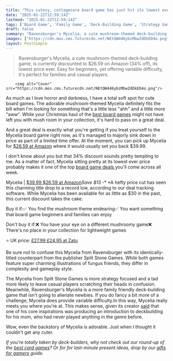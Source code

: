 ```yaml
---
title: "This cutesy, cottagecore board game has just hit its lowest ever price"
date: "2025-01-22T12:59:14Z"
lastmod: "2025-01-22T12:59:14Z"
tags: ['Board Game', 'Family Game', 'Deck-Building Game', 'Strategy Game', 'Ravensburger', 'Amazon']
draft: false
summary: "Ravensburger's Mycelia, a cute mushroom-themed deck-building game, is currently discounted to $26.59 on Amazon (34% off), its lowest price ever.  Easy for beginners, yet offering variable difficulty, it's perfect for families and casual players."
images: ["https://cdn.mos.cms.futurecdn.net/NEtQW446ybzMbwZdDkED4o.png"]
layout: PostSimple
---
```

> Ravensburger's Mycelia, a cute mushroom-themed deck-building game, is currently discounted to $26.59 on Amazon (34% off), its lowest price ever.  Easy for beginners, yet offering variable difficulty, it's perfect for families and casual players.


        <img alt="Cover" src="https://cdn.mos.cms.futurecdn.net/NEtQW446ybzMbwZdDkED4o.png"/>
        
As much as I love horror and darkness, I have a total soft spot for cute board games. The adorable mushroom-themed Mycelia definitely fits the bill when I'm looking for something that's a little less "ahh" and a little more "aww". While your Christmas haul of the [best board games](https://www.gamesradar.com/best-board-games/) might not have left you with mush room in your collection, it's hard to pass on a great deal.

And a great deal is exactly what you're getting if you treat yourself to the Mycelia board game right now, as it's managed to majorly sink down in price as part of a limited time offer. At the moment, you can pick up Mycelia for [$26.59 at Amazon](https://target.georiot.com/Proxy.ashx?tsid=8426&GR_URL=https%3A%2F%2Famazon.com%2FRavensburger-Mycelia-Strategy-Family-Adults%2Fdp%2FB0C1C1STN1%3Ftag%3Dhawk-future-20%26ascsubtag%3Dgrd-us-1422637714537569091-20) where it would usually set you back $39.99.

I don't know about you but that 34% discount sounds pretty tempting to me. As a matter of fact, Mycelia sitting pretty at its lowest ever price probably makes it one of the top [board game deals ](https://www.gamesradar.com/board-game-deals-and-sales/)you'll come across all week.

Mycelia | [$39.99 $26.59 at Amazon](https://target.georiot.com/Proxy.ashx?tsid=8426&GR_URL=https%3A%2F%2Famazon.com%2Fdp%2FB0C1C1STN1%3Ftag%3Dhawk-future-20%26ascsubtag%3Dgrd-us-6031285330482301514-20)*Save $13 -** *A hefty price cut has seen this charming title drop to a record low, according to our deal tracking software. While Mycelia has been available for as little as $30 in the past, this current discount takes the cake.

Buy it if:✅ You find the mushroom theme endearing✅ You want something that board game beginners and families can enjoy

Don't buy it if:❌ You have your eye on a different mushroomy game❌ There's no place in your collection for lightweight games

⭐ UK price: [£27.99 £24.95 at Zatu](https://go.redirectingat.com/?id=92X1161492&xcust=grd_us_6031285330482301514&xs=1&url=https%3A%2F%2Fwww.board-game.co.uk%2Fproduct%2Fmycelia-game&sref)



Be sure not to confuse this Mycelia from Ravensburger with its identically-titled counterpart from the publisher Split Stone Games. While both games feature super charming illustrations of fungus friends, they differ in complexity and gameplay style.

The Mycelia from Split Stone Games is more strategy focused and a tad more likely to leave casual players scratching their heads in confusion. Meanwhile, Ravensburger's Mycelia is a more family friendly deck-building game that isn't going to alienate newbies. If you do fancy a bit more of a challenge, Mycelia does provide variable difficulty.In this way, Mycelia really meets you where you're at. This makes sense, given its creator [said](https://www.thefamilygamers.com/mycelia/) that one of his core inspirations was producing an introduction to deckbuilding for his mom, who had never played anything in the genre before.

Wow, even the backstory of Mycelia is adorable. Just when I thought it couldn't get any cuter.

*If you're totally taken by deck-builders, why not check out our round-up of the *[<em>best card games</em>](https://www.gamesradar.com/best-card-games-compared/)*? Or for for last-minute present ideas, drop by our *[<em>gifts for gamers</em>](https://www.gamesradar.com/best-gifts-for-gamers/)* guide.*
        